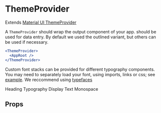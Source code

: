 
<Meta title="components|ThemeProvider" component={ThemeProvider} />

# ThemeProvider

Extends [Material UI ThemeProvider](https://material-ui.com/styles/api/#themeprovider)

A `ThemeProvider` should wrap the output component of your app. should be used for data entry. By default we used the outlined variant,
but others can be used if necessary.

```jsx
<ThemeProvider>
  <AppRoot />
</ThemeProvider>
```

Custom font stacks can be provided for different typography components. You may need to separately load your font, using imports, links or css; see [example](https://github.com/commitd/components/tree/master/example).
We reccommend using [typefaces](https://github.com/KyleAMathews/typefaces)

<Preview>
  <Story name="default">
    <ThemeProvider
      fonts={{
        main: { fontFamily: '"Helvetica Neue"' },
        text: { fontFamily: '"Times New Roman"' },
        display: { fontFamily: 'Arial, sans-serif', fontWeight: 700 },
        mono: { fontFamily: 'monospace', fontWeight: 100 }
      }}
    >
      <Heading.h2>Heading</Heading.h2>
      <Typography>Typography</Typography>
      <Display.d1>Display</Display.d1>
      <Text>Text</Text>
      <Monospace>Monospace</Monospace>
    </ThemeProvider>
  </Story>
</Preview>

## Props

<Props of={ThemeProviderDocs} />
